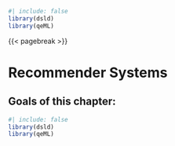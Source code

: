 
```r
#| include: false
library(dsld)
library(qeML)
```

{{< pagebreak >}}

# Recommender Systems {#sec-recsys}

::: {.callout-note}

## Goals of this chapter:

::: 



```r
#| include: false
library(dsld)
library(qeML)
```


